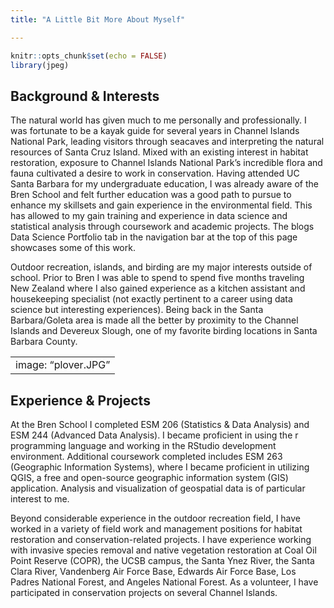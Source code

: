 ```yaml
---
title: "A Little Bit More About Myself"

---
```

```r
knitr::opts_chunk$set(echo = FALSE)
library(jpeg)
```

## Background & Interests

The natural world has given much to me personally and professionally. I was fortunate to be a kayak guide for several years in Channel Islands National Park, leading visitors through seacaves and interpreting the natural resources of Santa Cruz Island. Mixed with an existing interest in habitat restoration, exposure to Channel Islands National Park's incredible flora and fauna cultivated a desire to work in conservation. Having attended UC Santa Barbara for my undergraduate education, I was already aware of the Bren School and felt further education was a good path to pursue to enhance my skillsets and gain experience in the environmental field. This has allowed to my gain training and experience in data science and statistical analysis through coursework and academic projects. The blogs Data Science Portfolio tab in the navigation bar at the top of this page showcases some of this work.

Outdoor recreation, islands, and birding are my major interests outside of school. Prior to Bren I was able to spend to spend five months traveling New Zealand where I also gained experience as a kitchen assistant and housekeeping specialist (not exactly pertinent to a career using data science but interesting experiences). Being back in the Santa Barbara/Goleta area is made all the better by proximity to the Channel Islands and Devereux Slough, one of my favorite birding locations in Santa Barbara County. 


---
image: "plover.JPG"
---
## Experience & Projects

At the Bren School I completed ESM 206 (Statistics & Data Analysis) and ESM 244 (Advanced Data Analysis). I became proficient in using the r programming language and working in the RStudio development environment. Additional coursework completed includes ESM 263 (Geographic Information Systems), where I became proficient in utilizing QGIS, a free and open-source geographic information system (GIS) application. Analysis and visualization of geospatial data is of particular interest to me.

Beyond considerable experience in the outdoor recreation field, I have worked in a variety of field work and management positions for habitat restoration and conservation-related projects. I have experience working with invasive species removal and native vegetation restoration at Coal Oil Point Reserve (COPR), the UCSB campus, the Santa Ynez River, the Santa Clara River, Vandenberg Air Force Base, Edwards Air Force Base, Los Padres National Forest, and Angeles National Forest. As a volunteer, I have participated in conservation projects on several Channel Islands.



